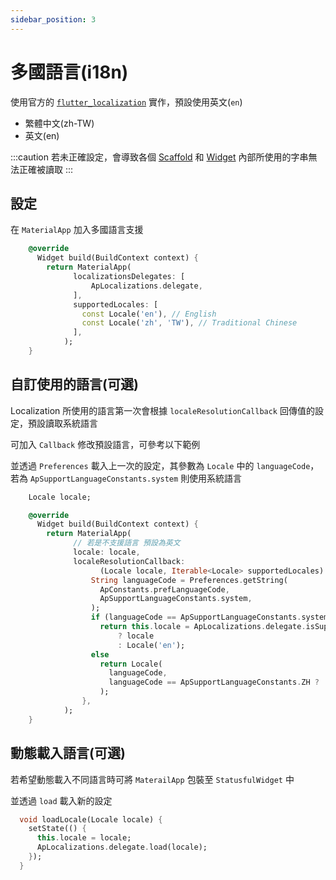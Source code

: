 ```yaml
---
sidebar_position: 3
---
```


# 多國語言(i18n)

使用官方的 [`flutter_localization`](https://flutter.dev/docs/development/accessibility-and-localization/internationalization) 
實作，預設使用英文(`en`)

 - 繁體中文(zh-TW)
 - 英文(en)

:::caution
若未正確設定，會導致各個 [Scaffold](../api-scaffolds/overview) 和 [Widget](../api-widgets/overview) 內部所使用的字串無法正確被讀取
:::

## 設定

在 `MaterialApp` 加入多國語言支援

```dart title="app.dart"
    @override
      Widget build(BuildContext context) {
        return MaterialApp(
              localizationsDelegates: [
                  ApLocalizations.delegate,
              ],
              supportedLocales: [
                const Locale('en'), // English
                const Locale('zh', 'TW'), // Traditional Chinese
              ],
            );
    }

```

## 自訂使用的語言(可選)

Localization 所使用的語言第一次會根據 `localeResolutionCallback` 回傳值的設定，預設讀取系統語言

可加入 `Callback` 修改預設語言，可參考以下範例

並透過 `Preferences` 載入上一次的設定，其參數為 `Locale` 中的 `languageCode`，若為 `ApSupportLanguageConstants.system` 則使用系統語言

```dart title="app.dart"
    Locale locale;

    @override
      Widget build(BuildContext context) {
        return MaterialApp(
              // 若是不支援語言 預設為英文
              locale: locale,
              localeResolutionCallback:
                    (Locale locale, Iterable<Locale> supportedLocales) {
                  String languageCode = Preferences.getString(
                    ApConstants.prefLanguageCode,
                    ApSupportLanguageConstants.system,
                  );
                  if (languageCode == ApSupportLanguageConstants.system)
                    return this.locale = ApLocalizations.delegate.isSupported(locale)
                        ? locale
                        : Locale('en');
                  else
                    return Locale(
                      languageCode,
                      languageCode == ApSupportLanguageConstants.ZH ? 'TW' : null,
                    );
                },
            );
    }

```

## 動態載入語言(可選)

若希望動態載入不同語言時可將 `MaterailApp` 包裝至 `StatusfulWidget` 中

並透過 `load` 載入新的設定

```dart title='app.dart'
  void loadLocale(Locale locale) {
    setState(() {
      this.locale = locale;
      ApLocalizations.delegate.load(locale);
    });
  }
```